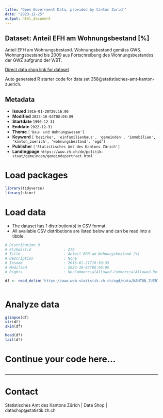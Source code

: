 ```yaml
---
title: "Open Government Data, provided by Canton Zurich"
date: "2023-12-25"
output: html_document
---
```


## Dataset: Anteil EFH am Wohnungsbestand [%]

Anteil EFH am Wohnungsbestand. Wohnungsbestand gemäss GWS. Wohnungsbestand bis 2009 aus Fortschreibung des Wohnungsbestandes der GWZ aufgrund der WBT.

[Direct data shop link for dataset](https://www.zh.ch/de/politik-staat/statistik-daten/datenkatalog.html#/datasets/358@statistisches-amt-kanton-zuerich)

Auto generated R starter code for data set 358@statistisches-amt-kanton-zuerich.

## Metadata

- **Issued** `2016-01-20T20:16:00`
- **Modified** `2023-10-03T08:08:09`
- **Startdate** `1990-12-31`
- **Enddate** `2022-12-31`
- **Theme** `['Bau- und Wohnungswesen']`
- **Keyword** `['bezirke', 'einfamilienhaus', 'gemeinden', 'immobilien', 'kanton_zuerich', 'wohnungsbestand', 'ogd']`
- **Publisher** `['Statistisches Amt des Kantons Zürich']`
- **Landingpage** `https://www.zh.ch/de/politik-staat/gemeinden/gemeindeportraet.html`


# Load packages

```r

library(tidyverse)
library(skimr)

```

# Load data

-   The dataset has 1 distribution(s) in CSV format.
-   All available CSV distributions are listed below and can be read into a tibble.

```r

# Distribution 0
# Ktzhdistid               : 279
# Title                    : Anteil EFH am Wohnungsbestand [%]
# Description              : None
# Issued                   : 2016-01-21T16:30:35
# Modified                 : 2023-10-03T08:08:09
# Rights                   : NonCommercialAllowed-CommercialAllowed-ReferenceRequired

df <- read_delim('https://www.web.statistik.zh.ch/ogd/data/KANTON_ZUERICH_369.csv')



```

# Analyze data

```r

glimpse(df)
str(df)
skim(df)

head(df)
tail(df)

```

# Continue your code here...

```r

```

------------------------------------------------------------------------

# Contact

Statistisches Amt des Kantons Zürich | Data Shop | datashop@statistik.zh.ch
